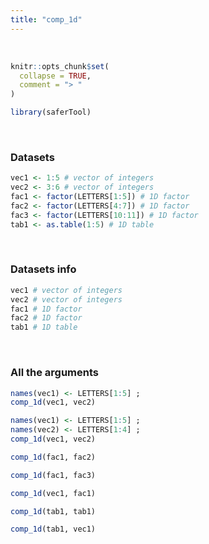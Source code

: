 ---
title: "comp_1d"
---
<br>
```{r, include = FALSE}
knitr::opts_chunk$set(
  collapse = TRUE,
  comment = "> "
)
```

```{r setup}
library(saferTool)
```
<br>

### Datasets

```{r}
vec1 <- 1:5 # vector of integers
vec2 <- 3:6 # vector of integers
fac1 <- factor(LETTERS[1:5]) # 1D factor
fac2 <- factor(LETTERS[4:7]) # 1D factor
fac3 <- factor(LETTERS[10:11]) # 1D factor
tab1 <- as.table(1:5) # 1D table
```
<br>

### Datasets info

```{r}
vec1 # vector of integers
vec2 # vector of integers
fac1 # 1D factor
fac2 # 1D factor
tab1 # 1D table
```
<br>

### All the arguments
```{r}
names(vec1) <- LETTERS[1:5] ; 
comp_1d(vec1, vec2)

names(vec1) <- LETTERS[1:5] ; 
names(vec2) <- LETTERS[1:4] ; 
comp_1d(vec1, vec2)

comp_1d(fac1, fac2)

comp_1d(fac1, fac3)

comp_1d(vec1, fac1)

comp_1d(tab1, tab1)

comp_1d(tab1, vec1)
```
